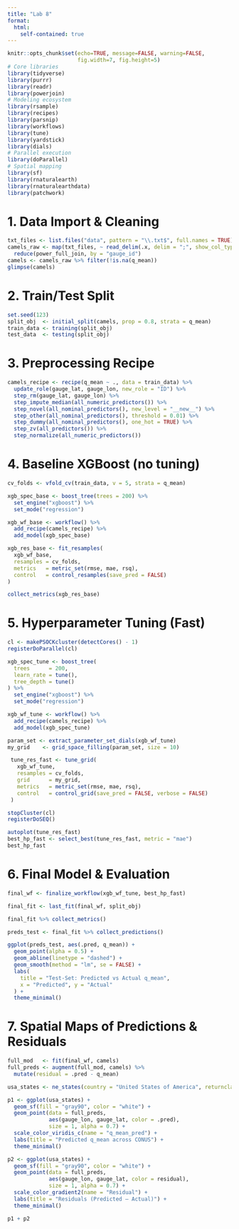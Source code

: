 ```yaml
---
title: "Lab 8"
format:
  html:
    self-contained: true
---
```


```r
knitr::opts_chunk$set(echo=TRUE, message=FALSE, warning=FALSE,
                      fig.width=7, fig.height=5)
# Core libraries
library(tidyverse)
library(purrr)
library(readr)
library(powerjoin)
# Modeling ecosystem
library(rsample)
library(recipes)
library(parsnip)
library(workflows)
library(tune)
library(yardstick)
library(dials)
# Parallel execution
library(doParallel)
# Spatial mapping
library(sf)
library(rnaturalearth)
library(rnaturalearthdata)
library(patchwork)
```

# 1. Data Import & Cleaning

```r
txt_files <- list.files("data", pattern = "\\.txt$", full.names = TRUE)
camels_raw <- map(txt_files, ~ read_delim(.x, delim = ";", show_col_types = FALSE)) %>%
  reduce(power_full_join, by = "gauge_id")
camels <- camels_raw %>% filter(!is.na(q_mean))
glimpse(camels)
```

# 2. Train/Test Split

```r
set.seed(123)
split_obj  <- initial_split(camels, prop = 0.8, strata = q_mean)
train_data <- training(split_obj)
test_data  <- testing(split_obj)
```

# 3. Preprocessing Recipe

```r
camels_recipe <- recipe(q_mean ~ ., data = train_data) %>%
  update_role(gauge_lat, gauge_lon, new_role = "ID") %>%
  step_rm(gauge_lat, gauge_lon) %>%
  step_impute_median(all_numeric_predictors()) %>%
  step_novel(all_nominal_predictors(), new_level = "__new__") %>%
  step_other(all_nominal_predictors(), threshold = 0.01) %>%
  step_dummy(all_nominal_predictors(), one_hot = TRUE) %>%
  step_zv(all_predictors()) %>%
  step_normalize(all_numeric_predictors())
```

# 4. Baseline XGBoost (no tuning)

```r
cv_folds <- vfold_cv(train_data, v = 5, strata = q_mean)

xgb_spec_base <- boost_tree(trees = 200) %>%
  set_engine("xgboost") %>%
  set_mode("regression")

xgb_wf_base <- workflow() %>%
  add_recipe(camels_recipe) %>%
  add_model(xgb_spec_base)

xgb_res_base <- fit_resamples(
  xgb_wf_base,
  resamples = cv_folds,
  metrics   = metric_set(rmse, mae, rsq),
  control   = control_resamples(save_pred = FALSE)
)

collect_metrics(xgb_res_base)
```

# 5. Hyperparameter Tuning (Fast)

```r
cl <- makePSOCKcluster(detectCores() - 1)
registerDoParallel(cl)

xgb_spec_tune <- boost_tree(
  trees      = 200,
  learn_rate = tune(),
  tree_depth = tune()
) %>%
  set_engine("xgboost") %>%
  set_mode("regression")

xgb_wf_tune <- workflow() %>%
  add_recipe(camels_recipe) %>%
  add_model(xgb_spec_tune)

param_set <- extract_parameter_set_dials(xgb_wf_tune)
my_grid    <- grid_space_filling(param_set, size = 10)

 tune_res_fast <- tune_grid(
   xgb_wf_tune,
   resamples = cv_folds,
   grid      = my_grid,
   metrics   = metric_set(rmse, mae, rsq),
   control   = control_grid(save_pred = FALSE, verbose = FALSE)
 )

stopCluster(cl)
registerDoSEQ()

autoplot(tune_res_fast)
best_hp_fast <- select_best(tune_res_fast, metric = "mae")
best_hp_fast
```

# 6. Final Model & Evaluation

```r
final_wf <- finalize_workflow(xgb_wf_tune, best_hp_fast)

final_fit <- last_fit(final_wf, split_obj)

final_fit %>% collect_metrics()

preds_test <- final_fit %>% collect_predictions()

ggplot(preds_test, aes(.pred, q_mean)) +
  geom_point(alpha = 0.5) +
  geom_abline(linetype = "dashed") +
  geom_smooth(method = "lm", se = FALSE) +
  labs(
    title = "Test-Set: Predicted vs Actual q_mean",
    x = "Predicted", y = "Actual"
  ) +
  theme_minimal()
```

# 7. Spatial Maps of Predictions & Residuals

```r
full_mod   <- fit(final_wf, camels)
full_preds <- augment(full_mod, camels) %>%
  mutate(residual = .pred - q_mean)

usa_states <- ne_states(country = "United States of America", returnclass = "sf")

p1 <- ggplot(usa_states) +
  geom_sf(fill = "gray90", color = "white") +
  geom_point(data = full_preds,
             aes(gauge_lon, gauge_lat, color = .pred),
             size = 1, alpha = 0.7) +
  scale_color_viridis_c(name = "q_mean_pred") +
  labs(title = "Predicted q_mean across CONUS") +
  theme_minimal()

p2 <- ggplot(usa_states) +
  geom_sf(fill = "gray90", color = "white") +
  geom_point(data = full_preds,
             aes(gauge_lon, gauge_lat, color = residual),
             size = 1, alpha = 0.7) +
  scale_color_gradient2(name = "Residual") +
  labs(title = "Residuals (Predicted – Actual)") +
  theme_minimal()

p1 + p2
```
